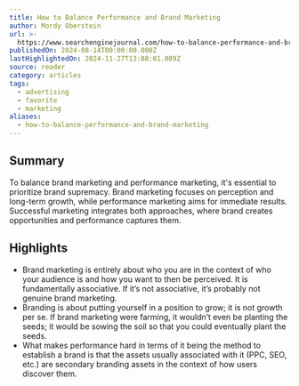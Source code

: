 ```yaml
---
title: How to Balance Performance and Brand Marketing
author: Mordy Oberstein
url: >-
  https://www.searchenginejournal.com/how-to-balance-performance-and-brand-marketing/524018/
publishedOn: 2024-08-14T00:00:00.000Z
lastHighlightedOn: 2024-11-27T13:08:01.089Z
source: reader
category: articles
tags:
  - advertising
  - favorite
  - marketing
aliases:
  - how-to-balance-performance-and-brand-marketing
---
```

## Summary

To balance brand marketing and performance marketing, it's essential to prioritize brand supremacy. Brand marketing focuses on perception and long-term growth, while performance marketing aims for immediate results. Successful marketing integrates both approaches, where brand creates opportunities and performance captures them.

## Highlights
- Brand marketing is entirely about who you are in the context of who your audience is and how you want to then be perceived. It is fundamentally associative. If it’s not associative, it’s probably not genuine brand marketing.
- Branding is about putting yourself in a position to grow; it is not growth per se. If brand marketing were farming, it wouldn’t even be planting the seeds; it would be sowing the soil so that you could eventually plant the seeds.
- What makes performance hard in terms of it being the method to establish a brand is that the assets usually associated with it (PPC, SEO, etc.) are secondary branding assets in the context of how users discover them.
